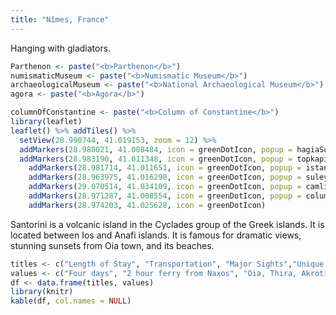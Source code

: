 ```yaml
---
title: "Nîmes, France"
---
```


Hanging with gladiators.

```r
Parthenon <- paste("<b>Parthenon</b>")
numismaticMuseum <- paste("<b>Numismatic Museum</b>")
archaeologicalMuseum <- paste("<b>National Archaeological Museum</b>")
agora <- paste("<b>Agora</b>")

columnOfConstantine <- paste("<b>Column of Constantine</b>")
library(leaflet)
leaflet() %>% addTiles() %>%
  setView(28.990744, 41.019153, zoom = 12) %>%
  addMarkers(28.980021, 41.008484, icon = greenDotIcon, popup = hagiaSophia) %>%
  addMarkers(28.983190, 41.011348, icon = greenDotIcon, popup = topkapiPalace) %>%
    addMarkers(28.981714, 41.011651, icon = greenDotIcon, popup = istanbulArchaeologicalMuseum) %>%
    addMarkers(28.963975, 41.016290, icon = greenDotIcon, popup = suleymaniye) %>%
    addMarkers(29.070514, 41.034109, icon = greenDotIcon, popup = camlica) %>%
    addMarkers(28.971287, 41.008554, icon = greenDotIcon, popup = columnOfConstantine) %>%
    addMarkers(28.974203, 41.025628, icon = greenDotIcon)
```

Santorini is a volcanic island in the Cyclades group of the Greek islands. It is located between Ios and Anafi islands. It is famous for dramatic views, stunning sunsets from Oia town, and its beaches.

```r
titles <- c("Length of Stay", "Transportation", "Major Sights","Unique Foods", "Restaurant Recommendations")
values <- c("Four days", "2 hour ferry from Naxos", "Oia, Thira, Akrotiri", "Gyro", "Volkan Pizza")
df <- data.frame(titles, values)
library(knitr)
kable(df, col.names = NULL)
```